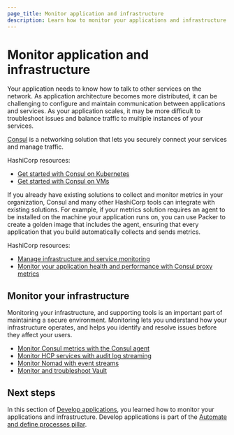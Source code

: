 ```yaml
---
page_title: Monitor application and infrastructure
description: Learn how to monitor your applications and infrastructure.
---
```


# Monitor application and infrastructure

Your application needs to know how to talk to other services on the network. As application architecture becomes more distributed, it can be challenging to configure and maintain communication between applications and services. As your application scales, it may be more difficult to troubleshoot issues and balance traffic to multiple instances of your services.

[Consul](/consul) is a networking solution that lets you securely connect your services and manage traffic.

HashiCorp resources:

- [Get started with Consul on Kubernetes](/consul/tutorials/get-started-kubernetes)
- [Get started with Consul on VMs](/consul/tutorials/get-started-vms)

If you already have existing solutions to collect and monitor metrics in your organization, Consul and many other HashiCorp tools can integrate with existing solutions. For example, if your metrics solution requires an agent to be installed on the machine your application runs on, you can use Packer to create a golden image that includes the agent, ensuring that every application that you build automatically collects and sends metrics.

HashiCorp resources:

- [Manage infrastructure and service monitoring](/well-architected-framework/reliability/reliability-deploy-application-monitoring-components)
- [Monitor your application health and performance with Consul proxy metrics](/well-architected-framework/reliability/reliability-deploy-application-monitoring-components)

## Monitor your infrastructure

Monitoring your infrastructure, and supporting tools is an important part of maintaining a secure environment. Monitoring lets you understand how your infrastructure operates, and helps you identify and resolve issues before they affect your users.

- [Monitor Consul metrics with the Consul agent](/consul/docs/agent/monitor/telemetry)
- [Monitor HCP services with audit log streaming](/hcp/docs/hcp/audit-log)
- [Monitor Nomad with event streams](/nomad/tutorials/integrate-nomad/event-stream)
- [Monitor and troubleshoot Vault](/vault/tutorials/monitoring)

## Next steps

In this section of [Develop applications](/well-architected-framework/automate-and-define-processes/develop-and-deploy/develop-applications/introduction), you learned how to monitor your applications and infrastructure. Develop applications is part of the [Automate and define processes pillar](/well-architected-framework/automate-and-define-processes).